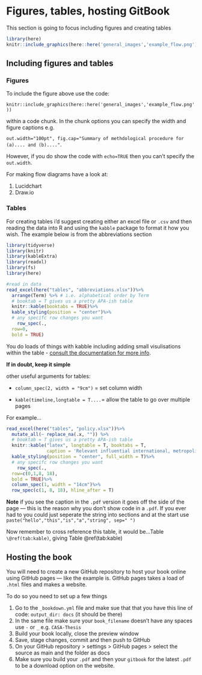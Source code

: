 # Figures, tables, hosting GitBook

This section is going to focus including figures and creating tables

```r
library(here)
knitr::include_graphics(here::here('general_images','example_flow.png'))
```
## Including figures and tables

### Figures

To include the figure above use the code:

`knitr::include_graphics(here::here('general_images','example_flow.png'))` 

within a code chunk. In the chunk options you can specify the width and figure captions e.g. 

`out.width="100pt", fig.cap="Summary of methdological procedure for (a).... and (b)...."`. 

However, if you do show the code with `echo=TRUE` then you can't specify the `out.width`. 

For making flow diagrams have a look at:

1. Lucidchart
1. Draw.io

### Tables

For creating tables i'd suggest creating either an excel file or `.csv` and then reading the data into R and using the `kabble` package to format it how you wish. The example below is from the abbreviations section


```r
library(tidyverse)
library(knitr)
library(kableExtra)
library(readxl)
library(fs)
library(here)

#read in data
read_excel(here("tables", "abbreviations.xlsx"))%>%
  arrange(Term) %>% # i.e. alphabetical order by Term
  # booktab = T gives us a pretty APA-ish table
  knitr::kable(booktabs = TRUE)%>% 
  kable_styling(position = "center")%>%
  # any specifc row changes you want
    row_spec(.,
  row=0,
  bold = TRUE)
```

You do loads of things with kabble including adding small visulisations within the table - [consult the documentation for more info](https://cran.r-project.org/web/packages/kableExtra/vignettes/awesome_table_in_html.html#Overview).

**If in doubt, keep it simple**

other useful arguments for tables:

* `column_spec(2, width = "9cm")` = set column width

* `kable(timeline,longtable = T....`= allow the table to go over multiple pages

For example...
\newpage
```r
read_excel(here("tables", "policy.xlsx"))%>%
  mutate_all(~ replace_na(.x, "")) %>%
  # booktab = T gives us a pretty APA-ish table
  knitr::kable("latex", longtable = T, booktabs = T, 
               caption = 'Relevant influential international, metropolitan and local UHI and urban expansion policies, strategies and assessments (with publication date) referred to in this paper. * Denotes documents that lack specific UHI related policy but recognise the value of maintaining vegetation.')%>% 
  kable_styling(position = "center", full_width = T)%>%
  # any specifc row changes you want
    row_spec(.,
  row=c(0,1,8, 18),
  bold = TRUE)%>%
  column_spec(1, width = "14cm")%>%
  row_spec(c(1, 8, 18), hline_after = T)
```

**Note** if you see the caption in the `.pdf` version it goes off the side of the page --- this is the reason why you don't show code in a `.pdf`. If you ever had to you could just seperate the string into sections and at the start use `paste("hello","this","is","a","string", sep=" ")`

Now remember to cross reference this table, it would be...Table `\@ref(tab:kable)`, giving Table \@ref(tab:kable)

## Hosting the book

You will need to create a new GitHub repository to host your book online using GitHub pages --- like the example is. GitHub pages takes a load of `.html` files and makes a website. 

To do so you need to set up a few things

1. Go to the `_bookdown.yml` file and make sue that that you have this line of code: `output_dir: docs` (it should be there)
1. In the same file make sure your `book_filename` doesn't have any spaces use `-` or `_` e.g. `CASA-Thesis`
1. Build your book locally, close the preview window
1. Save, stage changes, commit and then push to GitHub
1. On your GitHub repository > settings > GitHub pages > select the source as main and the folder as docs
1. Make sure you build your `.pdf` and then your `gitbook` for the latest `.pdf` to be a download option on the website.

